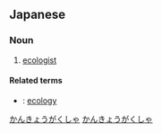 ==Japanese==
{{ja-kanjitab|かん|きょう|がく|しゃ|yomi=on}}

===Noun===
{{ja-noun|かんきょうがくしゃ}}

# [[ecologist]]

====Related terms====
* {{ja-r|環境学|かんきょうがく}}: [[ecology]]

[[Category:ja:Ecology|かんきょうがくしゃ]]
[[Category:ja:Scientists|かんきょうがくしゃ]]